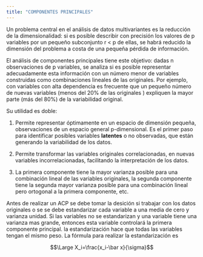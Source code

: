 ```yaml
---
title: "COMPONENTES PRINCIPALES"
---
```



Un problema central en el análisis de datos multivariantes es la reducción de la dimensionalidad: si es posible describir con precisión los valores de p variables por un pequeño subconjunto r < p de ellas, se habrá reducido la dimensión del problema a costa de una pequeña pérdida de información.

El análisis de componentes principales tiene este objetivo: dadas n observaciones de p variables, se analiza si es posible representar adecuadamente esta información con un número menor de variables construidas como combinaciones lineales de las originales. Por ejemplo,
con variables con alta dependencia es frecuente que un pequeño número de nuevas variables (menos del 20% de las originales ) expliquen la mayor parte (más del 80%) de la variabilidad original.

Su utilidad es doble:

1. Permite representar óptimamente en un espacio de dimensión pequeña, observaciones de un espacio general p-dimensional. Es el primer paso para identificar posibles variables **latentes** o no observadas, que están generando la variabilidad de los datos.

2. Permite transformar las variables originales correlacionadas, en nuevas variables incorrelacionadas, facilitando la interpretación de los datos.

3. La primera componente tiene la mayor varianza posible para una combinación lineal de las variables originales, la segunda componente tiene la segunda mayor varianza posible para una combinación lineal pero ortogonal a la primera componente, etc.


Antes de realizar un ACP se debe tomar la desición si trabajar con los datos originales o se se debe estandarizar cada variable a una media de cero y varianza unidad. Si las variables no se estandarizan y una variable tiene una varianza mas grande, entonces esta variable controlará la primera componente principal. la estandarización hace que todas las variables tengan el mismo peso. La fórmula para realizar la estandarización es

$$\Large X_i=\frac{x_i-\bar x}{\sigma}$$






